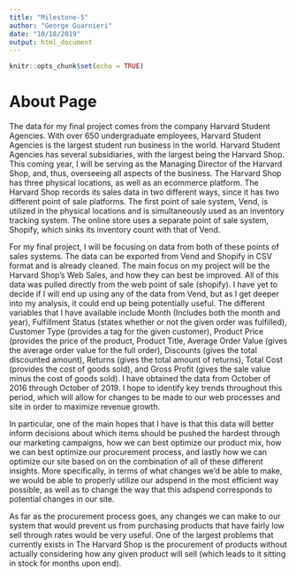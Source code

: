 ```yaml
---
title: "Milestone-5"
author: "George Guarnieri"
date: "10/18/2019"
output: html_document
---
```


```r
knitr::opts_chunk$set(echo = TRUE)
```

# About Page
The data for my final project comes from the company Harvard Student Agencies. With over 650 undergraduate employees, Harvard Student Agencies is the largest student run business in the world. Harvard Student Agencies has several subsidiaries, with the largest being the Harvard Shop. This coming year, I will be serving as the Managing Director  of the Harvard Shop, and, thus, overseeing all aspects of the business. The Harvard Shop has three physical locations, as well as an ecommerce platform. The Harvard Shop records its sales data in two different ways, since it has two different point of sale platforms. The first point of sale system, Vend, is utilized in the physical locations and is simultaneously used as an inventory tracking system. The online store uses a separate point of sale system, Shopify, which sinks its inventory count with that of Vend.

For my final project, I will be focusing on data from both of these points of sales systems. The data can be exported from Vend and Shopify in CSV format and is already cleaned. The main focus on my project will be the Harvard Shop’s Web Sales, and how they can best be improved. All of this data was pulled directly from the web point of sale (shopify). I have yet to decide if I will end up using any of the data from Vend, but as I get deeper into my analysis, it could end up being potentially useful. The different variables that I have available include Month (Includes both the month and year), Fulfillment Status (states whether or not the given order was fulfilled), Customer Type (provides a tag for the given customer), Product Price (provides the price of the product, Product Title, Average Order Value (gives the average order value for the full order), Discounts (gives the total discounted amount), Returns (gives the total amount of returns), Total Cost (provides the cost of goods sold), and Gross Profit (gives the sale value minus the cost of goods sold). I have obtained the data from October of 2016 through October of 2019. I hope to identify key trends throughout this period, which will allow for changes to be made to our web processes and site in order to maximize revenue growth.

In particular, one of the main hopes that I have is that this data will better inform decisions about which items should be pushed the hardest through our marketing campaigns, how we can best optimize our product mix, how we can best optimize our procurement process, and lastly how we can optimize our site based on on the combination of all of these different insights. More specifically, in terms of what changes we'd be able to make, we would be able to properly utilize our adspend in the most efficient way possible, as well as to change the way that this adspend corresponds to potential changes in our site.

As far as the procurement process goes, any changes we can make to our system that would prevent us from purchasing products that have fairly low sell through rates would be very useful. One of the largest problems that currently exists in The Harvard Shop is the procurement of products without actually considering how any given product will sell (which leads to it sitting in stock for months upon end). 



